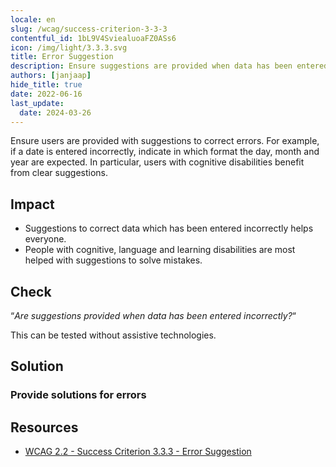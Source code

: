 ```yaml
---
locale: en
slug: /wcag/success-criterion-3-3-3
contentful_id: 1bL9V4SviealuoaFZ0ASs6
icon: /img/light/3.3.3.svg
title: Error Suggestion
description: Ensure suggestions are provided when data has been entered incorrectly.
authors: [janjaap]
hide_title: true
date: 2022-06-16
last_update:
  date: 2024-03-26
---
```


<Hero
  title="Error Suggestion"
  imageSrc="/img/light/3.3.3.svg"
  alt="WCAG 3.3.3 - Logo"
  prefix="Success Criterion 3.3.3"
  suffix="Level AA"
/>

Ensure users are provided with suggestions to correct errors. For example, if a date is entered incorrectly, indicate in which format the day, month and year are expected. In particular, users with cognitive disabilities benefit from clear suggestions.

## Impact

- Suggestions to correct data which has been entered incorrectly helps everyone.
- People with cognitive, language and learning disabilities are most helped with suggestions to solve mistakes.

## Check

“*Are suggestions provided when data has been entered incorrectly?*“

This can be tested without assistive technologies.

## Solution

### Provide solutions for errors

<CodeSample id="input-errors" locale="en"/>

## Resources

- [WCAG 2.2 - Success Criterion 3.3.3 - Error Suggestion](https://www.w3.org/TR/WCAG22/#error-suggestion)
